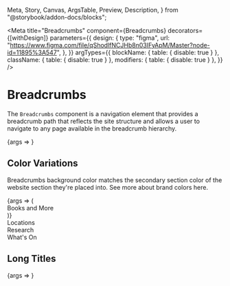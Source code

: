   Meta,
  Story,
  Canvas,
  ArgsTable,
  Preview,
  Description,
} from "@storybook/addon-docs/blocks";


<Meta
  title="Breadcrumbs"
  component={Breadcrumbs}
  decorators={[withDesign]}
  parameters={{
    design: {
      type: "figma",
      url:
        "https://www.figma.com/file/qShodlfNCJHb8n03IFyApM/Master?node-id=11895%3A547",
    },
  }}
  argTypes={{
    blockName: { table: { disable: true } },
    className: { table: { disable: true } },
    modifiers: { table: { disable: true } },
  }}
/>

# Breadcrumbs

<Description of={Breadcrumbs} />

The `Breadcrumbs` component is a navigation element that provides a breadcrumb path that reflects the site structure and allows a user to navigate to any page available in the breadcrumb hierarchy.

<Preview withToolbar>
  <Story
    name="Basic"
    args={{
      breadcrumbs: [
        { url: "#", text: "Parent" },
        { url: "#", text: "Child" },
        { url: "#", text: "Grandchild" },
      ],
    }}
  >
    {args => <Breadcrumbs {...args} />}
  </Story>
</Preview>

<ArgsTable story="Basic" />

## Color Variations

Breadcrumbs background color matches the secondary section color of the website section they're placed into. See more about brand colors <Link href="?path=/story/colors--colors-brand">here</Link>.

<Preview>
  <Story
    name="Color Variations"
    id="_hidden-color-variations"
    args={{
      breadcrumbs: [
        { url: "#", text: "Parent" },
        { url: "#", text: "Child" },
        {
          url: "#",
          text: "Grandchild",
        },
      ],
    }}
  >
    {args => (
      <div className="nypl--books-and-more">
        <Heading level={3}>Books and More</Heading>
        <Breadcrumbs
          breadcrumbs={[
            { url: "#", text: "Parent" },
            { url: "#", text: "Child" },
            {
              url: "#",
              text: "Grandchild",
            },
          ]}
        />
      </div>
    )}
  </Story>
</Preview>

<Canvas>
  <div className="nypl--locations">
    <Heading level={3}>Locations</Heading>
    <Breadcrumbs
      breadcrumbs={[
        { url: "#", text: "Parent" },
        { url: "#", text: "Child" },
        {
          url: "#",
          text: "Grandchild",
        },
      ]}
    />
  </div>
</Canvas>

<Canvas>
  <div className="nypl--research">
    <Heading level={3}>Research</Heading>
    <Breadcrumbs
      breadcrumbs={[
        { url: "#", text: "Parent" },
        { url: "#", text: "Child" },
        {
          url: "#",
          text: "Grandchild",
        },
      ]}
    />
  </div>
</Canvas>

<Canvas>
  <div className="nypl--whats-on">
    <Heading level={3}>What's On</Heading>
    <Breadcrumbs
      breadcrumbs={[
        { url: "#", text: "Parent" },
        { url: "#", text: "Child" },
        {
          url: "#",
          text: "Grandchild",
        },
      ]}
    />
  </div>
</Canvas>

## Long Titles

<Preview withToolbar>
  <Story
    name="Long Titles"
    args={{
      breadcrumbs: [
        { url: "#", text: "Parent" },
        { url: "#", text: "Child" },
        {
          url: "#",
          text:
            "Maecenas Faucibus Mollis Interdum Tristique Aenean Consectetur Condimentum Euismod",
        },
        {
          url: "#",
          text:
            "Roast Half And Half Pumpkin Spice Siphon Aroma Ristretto Cinnamon Saucer",
        },
      ],
    }}
  >
    {args => <Breadcrumbs {...args} />}
  </Story>
</Preview>
